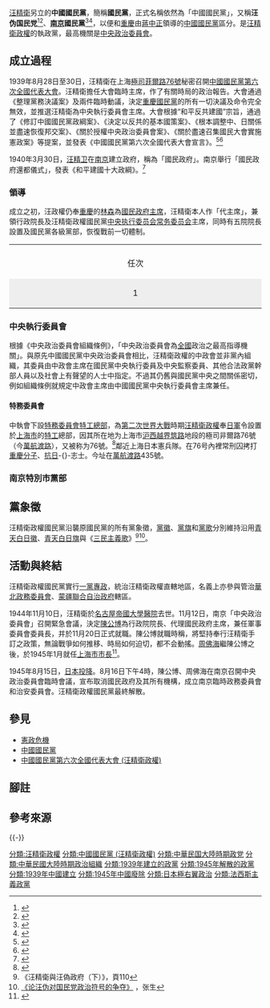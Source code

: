 {{Infobox political party
 |name          = 中國國民黨
 |lang1         = [[英语|英语]]
 |name_lang1    = Kuomintang{{noteTag|傳統上的英文名稱為[[威妥瑪拼音|威妥瑪拼音]]。}}<br>Chinese Nationalist Party<ref>{{cite web |author=飛資得資訊股份有限公司 |url=http://sunology.culture.tw/cgi-bin/gs32/s1gsweb.cgi?o=dcorpus&s=id=%22DS0000000504%22.&searchmode=basic |title=孫文：規定國民黨譯名通告，第二冊，pp.85 |publisher=Sunology.culture.tw |date= |accessdate=2017-05-23 |archive-url=https://web.archive.org/web/20170804015208/http://sunology.culture.tw/cgi-bin/gs32/s1gsweb.cgi?o=dcorpus&s=id=%22DS0000000504%22.&searchmode=basic |archive-date=2017-08-04 |dead-url=no }}</ref>
 |abbreviation = 國民黨、黨、KMT
 |logo = [[File:Emblem_of_the_Kuomintang.svg|150px]]<!-- 根據《汪精衛與汪偽政府（下）》一書中頁110的插圖，汪精衛另立的中國國民黨以青天白日徽為黨徽 -->
 |flag  = [[File:Naval_Jack_of_the_Republic_of_China.svg|230px]]<br>[[青天白日旗|青天白日旗]]
 |colorcode = {{Party meta/color/中國國民黨}}
 |leader1_title = [[总理|总理]]
 |leader1_name  = [[孫中山|孫中山]]<small>（永久保留）</small>
 |leader2_title = [[中国国民党中央执行委员会常务委员会|中常会]]主席
 |leader2_name  = [[汪精衛|汪精衛]]
 |leader3_title = 
 |leader3_name  = 
 |leader4_title = 
 |leader4_name  = 
 |leader5_title = 
 |leader5_name  = 
 |leader6_title = 
 |leader6_name  = 
 |leader7_title = 
 |leader7_name  = 
 |foundation =  {{start date and age|1939|9|28}}，<br>[[File:Flag_of_Reformed_Government_of_the_Republic_of_China.svg|22px]] [[中華民國維新政府|中華民國維新政府]][[上海特別市政府_(日占時期)|上海市]][[極司菲爾路76號|極司菲爾路76號]]
 |predecessor = {{Ublist|{{KMT-1894}}（1894年）|{{KMT-1905}}（1905年）|{{KMT-1912}}（1912年）|{{KMT-1914}}（1914年）|{{KMT}}（1919年）}}
 |解散 = 1945年8月16日
| split = {{KMT}}
 |headquarters  = {{ROC-1940}}[[南京市_(中華民國)|南京市]]
 |think_tank = 
 |student_wing  = 
 |youth_wing = 
 |wing1_title = [[武装力量|軍事組織]]
 |wing1 = [[和平建国军|和平建国军]]
 |membership_year = 
 |membership    = 
 | ideology = [[三民主義|三民主義]]<br>[[反共主義|反共主義]]<br>[[綏靖主義|綏靖主義]]<br>[[威權主義|威權主義]]<br>[[軍國主義|軍國主義]]<br />[[超國家主義_(日本)|超國家主義]]<br />[[法西斯主義|法西斯主義]]<br />[[亞細亞主義|亞細亞主義]]
 | position     = [[極右派|極右派]]
 |international = [[大東亞共榮圈|大東亞共榮圈]]
 |colors        = {{colorbox|{{Party meta/color/中國國民黨}}}} [[藍色|藍色]]
 |seats1_title  = [[立法院_(汪精衛政權)|立法委員]]
 |seats1        = <!-- {{Infobox political party/seats|60|60|hex={{Party meta/color/中國國民黨}}}} --><small>（待查）</small>
 |seats2_title  = [[汪精衛政權市長|特別市市長]]
 |seats2        = {{Infobox political party/seats|3|9|hex={{Party meta/color/中國國民黨}}}}
 |seats3_title  = [[汪精衛政權省主席|省長]]
 |seats3        = {{Infobox political party/seats|8|15|hex={{Party meta/color/中國國民黨}}}}<small>（湖南省、中原省省長不詳，無法判斷）</small>
 |seats4_title  = 
 |seats4        = 
 |seats5_title  = 
 |seats5        = 
 |seats6_title  = 
 |seats6        = 
 |seats7_title  = 
 |seats7        = 
 |seats8_title  = 
 |seats8        = 
 |seats9_title  = 
 |seats9        = 
 |website       = 
 |country = 汪精衛國民政府
 |黨歌 = 《[[中華民國國歌|三民主義歌]]》
}}

[[汪精衛|汪精衛]]另立的'''中國國民黨'''，簡稱'''國民黨'''，正式名稱依然為「中國國民黨」，又稱'''汪伪国民党'''<ref>{{Cite web |url=https://terms.naer.edu.tw/detail/1682552/ |title=汪偽檔案 |access-date=2021-04-10 |archive-date=2021-04-10 |archive-url=https://web.archive.org/web/20210410044345/https://terms.naer.edu.tw/detail/1682552/ |dead-url=no }}</ref><ref>{{Cite web |url=http://jssdfz.jiangsu.gov.cn/szbook/slsz/gmdz/FL/FL1.html |title=一、汪伪中国国民党党部 |access-date=2021-04-10 |archive-date=2021-04-10 |archive-url=https://web.archive.org/web/20210410044347/http://jssdfz.jiangsu.gov.cn/szbook/slsz/gmdz/FL/FL1.html |dead-url=no }}</ref>、'''[[南京市_(中華民國)|南京]]國民黨'''<ref>{{Cite web |url=http://www.math.ncu.edu.tw/~cchsiao/Baby%27s%20Home/interest/history/article/Real_WangJingWei.pdf |title=真實的汪精衛 - 國立中央大學數學系 |access-date=2021-04-10 |archive-date=2019-08-15 |archive-url=https://web.archive.org/web/20190815065904/http://www.math.ncu.edu.tw/~cchsiao/Baby's%20Home/interest/history/article/Real_WangJingWei.pdf |dead-url=no }}</ref><ref>{{Cite web |url=http://jssdfz.jiangsu.gov.cn/szbook/dqs/jszg/HTM/266.HTM |title=汪墓砌建、炸毁始末 |access-date=2021-04-10 |archive-date=2021-04-10 |archive-url=https://web.archive.org/web/20210410044345/http://jssdfz.jiangsu.gov.cn/szbook/dqs/jszg/HTM/266.HTM |dead-url=no }}</ref>，以便和[[重慶市_(中華民國)|重慶]]由[[蔣中正|蔣中正]]領導的[[中國國民黨|中國國民黨]]區分。是[[汪精衛政權|汪精衛政權]]的執政黨，最高機關是[[中央政治委員會_(汪精衛政權)|中央政治委員會]]。

==成立過程==
1939年8月28日至30日，汪精衛在上海[[極司菲爾路76號|極司菲爾路76號]]秘密召開[[中國國民黨第六次全國代表大會_(汪精衛政權)|中國國民黨第六次全國代表大會]]。汪精衛擔任大會臨時主席，作了有關時局的政治報告。大會通過《整理黨務決議案》及兩件臨時動議，決定[[中國國民黨|重慶國民黨]]的所有一切決議及命令完全無效，並推選汪精衛為中央執行委員會主席。大會根據“和平反共建國”宗旨，通過了《修訂中國國民黨政綱案》、《決定以反共的基本國策案》、《根本調整中、日關係並盡速恢復邦交案》、《關於授權中央政治委員會案》、《關於盡速召集國民大會實施憲政案》等提案，並發表《中國國民黨第六次全國代表大會宣言》。<ref>{{Cite journal|title=汪偽國民黨“六大”|author=高雲昉|url=http://www.cnki.com.cn/Article/CJFD1994-LISI199404006.htm|journal=歷史教學|issue=4|doi=|others=|year=1994|volume=|page=|pmid=|access-date=2018-03-14|archive-date=2019-05-13|archive-url=https://web.archive.org/web/20190513080046/http://www.cnki.com.cn/Article/CJFD1994-LISI199404006.htm|dead-url=no}}</ref><ref name="陳大為">{{cite book |author1=陳大為 |editor=楊甯 |title=汪精衛大傳 |publisher=華文出版社 |location=中國北京 |isbn=9787507531114 |edition=第1版 (2010年5月1日)|page=855}}</ref>

1940年3月30日，[[汪精卫|汪精卫]]在[[南京市_(中華民國)|南京]]建立政府，稱為「國民政府」。南京舉行「國民政府還都儀式」，發表《和平建國十大政綱》。<ref name="圖誌">{{cite book|author=楊克林、曹紅|title=《中國抗日戰爭圖誌》|location=廣州|publisher=廣東旅游出版社|isbn=7805215413|date=1995年1月}}</ref>{{rp|532}}

===領導===
成立之初，汪政權仍奉[[重慶市_(中華民國)|重慶]]的[[林森|林森]]為[[國民政府主席|國民政府主席]]，汪精衛本人作「代主席」，兼領行政院長及汪精衛政權國民黨[[中国国民党中央执行委员会常务委员会|中央执行委员会常务委员会]]主席，同時有五院院長設置及國民黨各級黨部，恢復戰前一切體制。
{| class="wikitable" width="95%"
|-
| colspan="7" align="center" bgcolor="#CCCCFF" |
|-
! rowspan="2" width="5%" | 任次
! rowspan="2" width="10%" | 職務
! rowspan="2" width="19%" | 肖像
! rowspan="2" width="10%" | 姓名
! colspan="2" width="87%" | 任職期間
! rowspan="2" width="24%" | 備註
|-
! width="15%" align="center" |就任時間|| width="15%" align="center" |卸任時間
|-
! style="background:#eee" |1
| align="center" |[[中國國民黨_(汪精衛政權)|中國國民黨]]中央執行委員會常務委員會主席<ref name=":0">汪精衛擔任的「中國國民黨中央執行委員會主席」係「汪偽國民黨」主席，不被國民黨黨史所承認。</ref><br />
| align="center" |[[File:汪精衛照片.jpg|80px]]
| align="center" |汪精衛<ref name=":0" />
|1939年9月29日<small>（56歲）</small>||{{Box|{{日期|d=10|m=11|y=1944}}}}
|「[[中国国民党第六次全国代表大会_(汪精卫政权)|第六次全國代表大會]]」召開，選舉汪精衛擔任「中央執行委員會主席」。任內病逝。
|}

===中央執行委員會===
{{main|中央政治委員會 (汪精衛政權)}}

根據《中央政治委員會組織條例》，「中央政治委員會為[[汪精衛政權|全國]]政治之最高指導機關」。與原先中國國民黨中央政治委員會相比，汪精衛政權的中政會並非黨內組織，其委員由中政會主席在國民黨中央執行委員及中央監察委員、其他合法政黨幹部人員以及社會上有聲望的人士中指定。不過其仍舊與國民黨中央之間關係密切，例如組織條例就規定中政會主席由中國國民黨中央執行委員會主席兼任。

====特務委員會====
{{main|中國國民黨中央執行委員會特務委員會特工總部}}

中執會下設[[中國國民黨中央執行委員會特務委員會特工總部|特務委員會特工總部]]，為[[第二次世界大戰|第二次世界大戰]]時期[[汪精衛政權|汪精衛政權]]奉[[日軍|日軍]]令設置於[[上海市_(中華民國)|上海市]]的[[特工|特工]]總部，因其所在地为上海市[[上海公共租界越界筑路|沪西越界筑路]]地段的極司非爾路76號（今[[萬航渡路|萬航渡路]]），又被称为76號。<ref>{{Cite web |url=http://www.shtong.gov.cn/newsite/node2/node4/node2249/node4412/node17462/node62293/ |title=上海市地方志辦公室資料庫 |accessdate=2019-04-15 |archive-date=2019-04-15 |archive-url=https://web.archive.org/web/20190415125352/http://www.shtong.gov.cn/newsite/node2/node4/node2249/node4412/node17462/node62293/ |dead-url=no }}</ref>鄰近上海日本憲兵隊。在76号內裡常刑囚拷打[[重慶國民政府|重慶分子]]、[[抗日|抗日]]-{}-志士。今址在[[萬航渡路|萬航渡路]]435號。

===南京特別市黨部===
{{main|中國國民黨南京特別市執行委員會 (汪精衛政權)}}

==黨象徵==
汪精衛政權國民黨沿襲原國民黨的所有黨象徵，[[黨徽|黨徽]]、[[黨旗|黨旗]]和[[黨歌|黨歌]]分別維持沿用[[青天白日徽|青天白日徽]]、[[青天白日旗|青天白日旗]]與《[[中華民國國歌|三民主義歌]]》<ref>《汪精衛與汪偽政府（下）》，頁110</ref><ref>[https://www.krzzjn.com/uploadfile/2020/0605/20200605054106829.pdf 《论汪伪对国民党政治符号的争夺》] {{Wayback|url=https://www.krzzjn.com/uploadfile/2020/0605/20200605054106829.pdf |date=20220416095214 }}，张生</ref>。

==活動與終結==
汪精衛政權國民黨實行[[一黨專政|一黨專政]]，統治汪精衛政權直轄地區，名義上亦參與管治[[華北政務委員會|華北政務委員會]]、[[蒙疆聯合自治政府|蒙疆聯合自治政府]]轄區。

1944年11月10日，汪精衛於[[名古屋大學|名古屋帝國大學]][[名古屋大學醫學部附屬醫院|醫院]]去世。11月12日，南京「中央政治委員會」召開緊急會議，決定[[陳公博|陳公博]]為行政院院長、代理國民政府主席，兼任軍事委員會委員長，并於11月20日正式就職。陳公博就職時稱，將堅持奉行汪精衛手訂之政策，無論戰爭如何推移、時局如何迫切，都不会動搖。[[周佛海|周佛海]]繼陳公博之後，於1945年1月就任[[上海市行政首長列表|上海市市長]]<ref>{{cite book|author=蔡德金|chapter=〈汪精衛國民政府始未末〉|title=《江蘇文史資料選輯》第二十九輯}}</ref>。

1945年8月15日，[[日本投降|日本投降]]。8月16日下午4時，陳公博、周佛海在南京召開中央政治委員會臨時會議，宣布取消國民政府及其所有機構，成立南京臨時政務委員會和治安委員會。汪精衛政權國民黨最終解散。

==參見==
*[[憲政危機|憲政危機]]
*[[中國國民黨|中國國民黨]]
*[[中国国民党第六次全国代表大会_(汪精卫政权)|中國國民黨第六次全國代表大會 (汪精衛政權)]]

==腳註==
{{NoteFoot}}

==參考來源==
{{Reflist}}

{{-}}
{{中国近代国家政权}}
{{汪精卫政权行政区划}}
{{汪精卫政权中央机构}}
{{大东亚共荣圈}}
{{大日本帝國的新體制運動團體}}
{{World War II}}

[[分類:汪精衛政權|分類:汪精衛政權]]
[[分類:中國國民黨_(汪精衛政權)|分類:中國國民黨 (汪精衛政權)]]
[[分類:中華民国大陸時期政党|分類:中華民国大陸時期政党]]
[[分類:中華民國大陸時期政治組織|分類:中華民國大陸時期政治組織]]
[[分類:1939年建立的政黨|分類:1939年建立的政黨]]
[[分類:1945年解散的政黨|分類:1945年解散的政黨]]
[[分類:1939年中國建立|分類:1939年中國建立]]
[[分類:1945年中國廢除|分類:1945年中國廢除]]
[[分類:日本極右翼政治|分類:日本極右翼政治]]
[[分類:法西斯主義政黨|分類:法西斯主義政黨]]